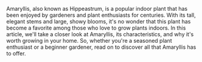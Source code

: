 Amaryllis, also known as Hippeastrum, is a popular indoor plant that has been enjoyed by gardeners and plant enthusiasts for centuries. With its tall, elegant stems and large, showy blooms, it's no wonder that this plant has become a favorite among those who love to grow plants indoors. In this article, we'll take a closer look at Amaryllis, its characteristics, and why it's worth growing in your home. So, whether you're a seasoned plant enthusiast or a beginner gardener, read on to discover all that Amaryllis has to offer.

